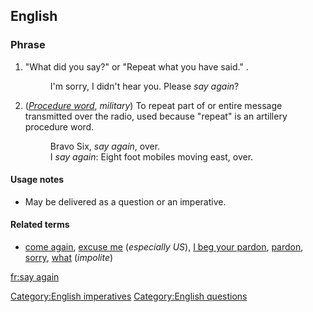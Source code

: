 ==English==

===Phrase===
{{head|en|phrase|head=[[say]] [[again]]}}

# {{label|en|idiomatic|colloquial}} "What did you say?" or "Repeat what you have said." {{non-gloss definition|A polite formula used when one has not heard or understood what has been said}}.
#: I'm sorry, I didn't hear you. Please ''say again''?
# ([[procedure_word|''Procedure word'']], ''military'') To repeat part of or entire message transmitted over the radio, used because "repeat" is an artillery procedure word.
#: Bravo Six, ''say again'', over.
#: I ''say again'': Eight foot mobiles moving east, over.

====Usage notes====
* May be delivered as a question or an imperative.

====Related terms====
* [[come again]], [[excuse me]] (''especially US''), [[I beg your pardon]], [[pardon]], [[sorry]], [[what]] (''impolite'')

[[Category:English imperatives]]
[[Category:English questions]]
[[fr:say again]]